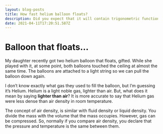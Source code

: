 ```yaml
---
layout: blog-posts
title: How fast helium balloon floats?
description: Did you expect that it will contain trigonometric function?
date: 2021-04-11T17:20:51.587Z
---
```

# Balloon that floats...

My daughter recently got two helium balloon that floats, gifted. While she played with it, at some point, both balloons touched the ceiling at almost the same time. The balloons are attached to a light string so we can pull the balloon down again.

I don’t know exactly what gas they used to fill the balloon, but I’m guessing it’s Helium. Helium is a light noble gas, lighter than air. But, what does it mean by saying **lighter than air**? It is more accurate to say that Helium gas were less dense than air density in room temperature.

The concept of air density, is similar with fluid density or liquid density. You divide the mass with the volume that the mass occupies. However, gas can be compressed. So, normally if you compare air density, you declare that the pressure and temperature is the same between them.
